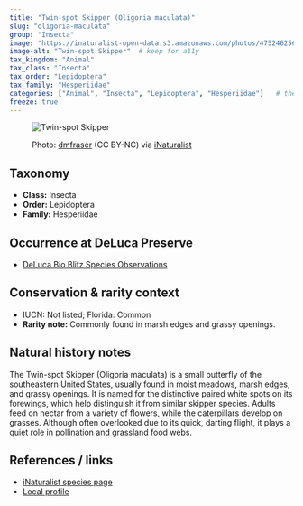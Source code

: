```yaml
---
title: "Twin-spot Skipper (Oligoria maculata)"
slug: "oligoria-maculata"
group: "Insecta"
image: "https://inaturalist-open-data.s3.amazonaws.com/photos/475246256/medium.jpeg"        # keep for thumbnails
image-alt: "Twin-spot Skipper"  # keep for a11y
tax_kingdom: "Animal"
tax_class: "Insecta"
tax_order: "Lepidoptera"
tax_family: "Hesperiidae"
categories: ["Animal", "Insecta", "Lepidoptera", "Hesperiidae"]   # these drive the chips + filtering
freeze: true
---
```


<figure class="species-figure">

<img src="https://inaturalist-open-data.s3.amazonaws.com/photos/475246256/medium.jpeg" alt="Twin-spot Skipper" class="species-photo"/>

<figcaption class="photo-credit">

Photo: <a href="https://www.inaturalist.org/people/dmfraser">dmfraser</a> (CC BY-NC) via <a href="https://www.inaturalist.org/observations/264657999">iNaturalist</a>

</figcaption>

</figure>

## Taxonomy

-   **Class:** Insecta
-   **Order:** Lepidoptera
-   **Family:** Hesperiidae

## Occurrence at DeLuca Preserve

-   [DeLuca Bio Blitz Species Observations](https://www.inaturalist.org/observations?project_id=191727&subview=table&taxon_id=226361)

## Conservation & rarity context

-   IUCN: Not listed; Florida: Common
-   **Rarity note:** Commonly found in marsh edges and grassy openings.

## Natural history notes

The Twin-spot Skipper (Oligoria maculata) is a small butterfly of the southeastern United States, usually found in moist meadows, marsh edges, and grassy openings. It is named for the distinctive paired white spots on its forewings, which help distinguish it from similar skipper species. Adults feed on nectar from a variety of flowers, while the caterpillars develop on grasses. Although often overlooked due to its quick, darting flight, it plays a quiet role in pollination and grassland food webs.

## References / links

-   [iNaturalist species page](http://inaturalist.org/taxa/226361-Oligoria-maculata)
-   [Local profile](https://www.butterfliesandmoths.org/species/Oligoria-maculata)
